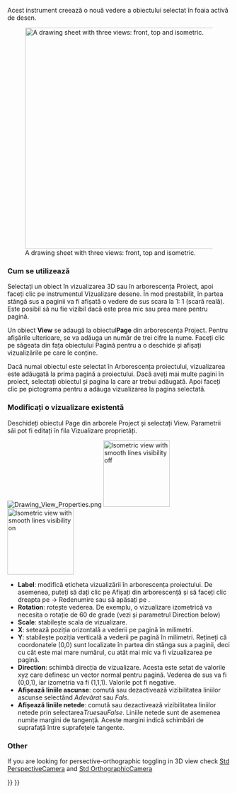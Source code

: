 <languages/>
{{docnav
|[[Drawing_Landscape_A3|New A3 landscape drawing]]
|[[Drawing_Annotation|Annotation]]
|[[Drawing_Workbench|Drawing Workbench]]
|IconL=Drawing_Landscape_A3.png
|IconC=Workbench_Drawing.svg
|IconR=Drawing_Annotation.png
}}

<div class="mw-translate-fuzzy">
{{GuiCommand/ro|Name=Drawing View|Name/ro=Drawing View|Workbenches=[[Drawing Workbench/ro|Drawing]], Complete|MenuLocation=Drawing → Insert view in drawing|Shortcut=none|SeeAlso=[[Drawing Landscape A3/ro|Drawing Landscape A3]]}}
</div>

Acest instrument creează o nouă vedere a obiectului selectat în foaia activă de desen.


[[File:Drawing_Views.png|500px|A drawing sheet with three views: front, top and isometric.]]

<div class="mw-translate-fuzzy">
=== Cum se utilizează ===
Selectați un obiect în vizualizarea 3D sau în arborescența Proiect, apoi faceți clic pe instrumentul Vizualizare desene. În mod prestabilit, în partea stângă sus a paginii va fi afișată o vedere de sus scara la 1: 1 (scară reală). Este posibil să nu fie vizibil dacă este prea mic sau prea mare pentru pagină.
</div>

Un obiect ''' View ''' se adaugă la obiectul''' Page ''' din arborescența Project. Pentru afișările ulterioare, se va adăuga un număr de trei cifre la nume. Faceți clic pe săgeata din fața obiectului Pagină pentru a o deschide și afișați vizualizările pe care le conține.

Dacă numai obiectul este selectat în Arborescența proiectului, vizualizarea este adăugată la prima pagină a proiectului. Dacă aveți mai multe pagini în proiect, selectați obiectul
și pagina la care ar trebui adăugată. Apoi faceți clic pe pictograma pentru a adăuga vizualizarea la pagina selectată.

=== Modificați o vizualizare existentă ===
Deschideți obiectul Page din arborele Project și selectați View. Parametrii săi pot fi editați în fila Vizualizare proprietăți.

[[File:Drawing_View_Properties.png‎]]
[[File:Drawing_View_Iso.png‎|150px|thumb|Isometric view with smooth lines visibility off]]
[[File:Drawing_View_Iso_SmoothLines.png‎‎|thumb|150px|Isometric view with smooth lines visibility on]]

* '''Label''': modifică eticheta vizualizării în arborescența proiectului. De asemenea, puteți să dați clic pe Afișați din arborescență și să faceți clic dreapta pe → Redenumire sau să apăsați pe {{KEY|F2}}.
* '''Rotation''': rotește vederea. De exemplu, o vizualizare izometrică va necesita o rotație de 60 de grade (vezi și parametrul Direction below)
* '''Scale''': stabilește scala de vizualizare.
* '''X''': setează poziția orizontală a vederii pe pagină în milimetri.
* '''Y''': stabilește poziția verticală a vederii pe pagină în milimetri. Rețineți că coordonatele (0,0) sunt localizate în partea din stânga sus a paginii, deci cu cât este mai mare numărul, cu atât mai mic va fi vizualizarea pe pagină.
* '''Direction''': schimbă direcția de vizualizare. Acesta este setat de valorile xyz care definesc un vector normal pentru pagină. Vederea de sus va fi (0,0,1), iar izometria va fi (1,1,1). Valorile pot fi negative.
* '''Afișează liniile ascunse''': comută sau dezactivează vizibilitatea liniilor ascunse selectând '' Adevărat '' sau '' Fals ''.
* '''Afișează liniile netede''': comută sau dezactivează vizibilitatea liniilor netede prin selectarea''True''sau''False''. Liniile netede sunt de asemenea numite margini de tangență. Aceste margini indică schimbări de suprafață între suprafețele tangente.


=== Other ===
If you are looking for persective-orthographic toggling in 3D view check [[Std_PerspectiveCamera|Std PerspectiveCamera]] and [[Std_OrthographicCamera|Std OrthographicCamera]]


{{docnav
|[[Drawing_Landscape_A3|New A3 landscape drawing]]
|[[Drawing_Annotation|Annotation]]
|[[Drawing_Workbench|Drawing Workbench]]
|IconL=Drawing_Landscape_A3.png
|IconC=Workbench_Drawing.svg
|IconR=Drawing_Annotation.png
}}


{{Drawing Tools navi{{#translation:}}}}
{{Userdocnavi{{#translation:}}}}